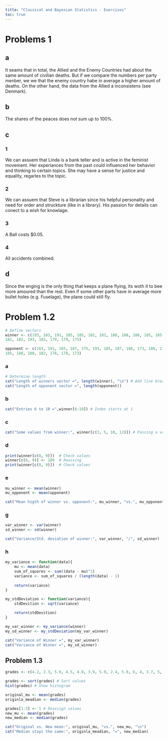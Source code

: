 ```yaml
---
title: "Classical and Bayesian Statistics - Exercises"
toc: true
---
```


# Problems 1

## a

It seams that in total, the Allied and the Enemy Countries had about the same amount of civilian deaths. But if we compare the numbers per party menber, we we that the enemy country habe in average a higher amount of deaths. On the other hand, the data from the Allied a inconsistens (see Denmark).

## b

The shares of the peaces does not sum up to 100%.

## c

### 1

We can assuem that Linda is a bank teller and is active in the feminist movement. Her experiances from the past could influenced her behavior and thinking to certain topics. She may have a sense for justice and equality, regarles to the topic.

### 2

We can assuem that Steve is a librarian since his helpful personality and need for order and struckture (like in a library). His passion for details can conect to a wish for knowlage.

### 3

A Ball costs $0.05.

### 4

All accidents combined.

## d

Since the enging is the only thing that keeps a plane flying, its woth it to bee more amoured than the rest. Even if some other parts have in average more bullet holes (e.g. Fuselage), the plane could still fly.

# Problem 1.2

```r
# Define vectors
winner <- c(193, 183, 191, 185, 185, 182, 182, 188, 188, 188, 185, 185, 177,
182, 182, 193, 183, 179, 179, 175)

opponent <- c(163, 191, 165, 187, 175, 193, 185, 187, 188, 173, 180, 177, 183,
185, 180, 180, 182, 178, 178, 173)
```

### a

```r
# Determine length
cat("Length of winners vector =", length(winner), "\n") # Add line break
cat("Length of opponent vector =", length(opponent))
```

### b
```r
cat("Entries 6 to 10 =",winner[6:10]) # Index starts at 1
```

### c

```r
cat("Some values from winner:", winner[c(3, 5, 10, 12)]) # Passing a vector for selection
```

### d

```r
print(winner[c(8, 9)])  # Check values
winner[c(8, 9)] <- 189  # Reassing 
print(winner[c(8, 9)])  # Check values
```

### e

```r
mu_winner <- mean(winner)
mu_opponent <- mean(opponent)

cat("Mean higth of winner vs. opponent:", mu_winner, "vs.", mu_opponent)
```

### g

```r
var_winner <- var(winner)
sd_winner <- sd(winner)

cat("Variance/Std. deviation of winner:", var_winner, "/", sd_winner)
```

### h

```r
my_variance <- function(data){
    mu <- mean(data)
    sum_of_squares <- sum((data - mu)^2)
    variance <- sum_of_squares / (length(data) - 1)
    
    return(variance)
}

my_stdDeviation <- function(variance){
    stdDevition <- sqrt(variance)

    return(stdDevition)
}

my_var_winner <- my_variance(winner)
my_sd_winner <- my_stdDeviation(my_var_winner)

cat("Variance of Winner =", my_var_winner)
cat("Variance of Winner =", my_sd_winner)
```

## Problem 1.3

```r
grades <- c(4.2, 2.3, 5.6, 4.5, 4.8, 3.9, 5.9, 2.4, 5.9, 6, 4, 3.7, 5, 5.2, 4.5, 3.6, 5, 6, 2.8, 3.3, 5.5, 4.2, 4.9, 5.1)

grades <- sort(grades) # Sort values
hist(grades) # Show histogram

original_mu <- mean(grades)
originla_meadian <- median(grades)

grades[1:3] <- 1 # Reassign values
new_mu <- mean(grades)
new_median <- median(grades)

cat("Original vs. New mean:", original_mu, "vs.", new_mu, "\n")
cat("Median stays the same:", originla_meadian, "=", new_median)



```